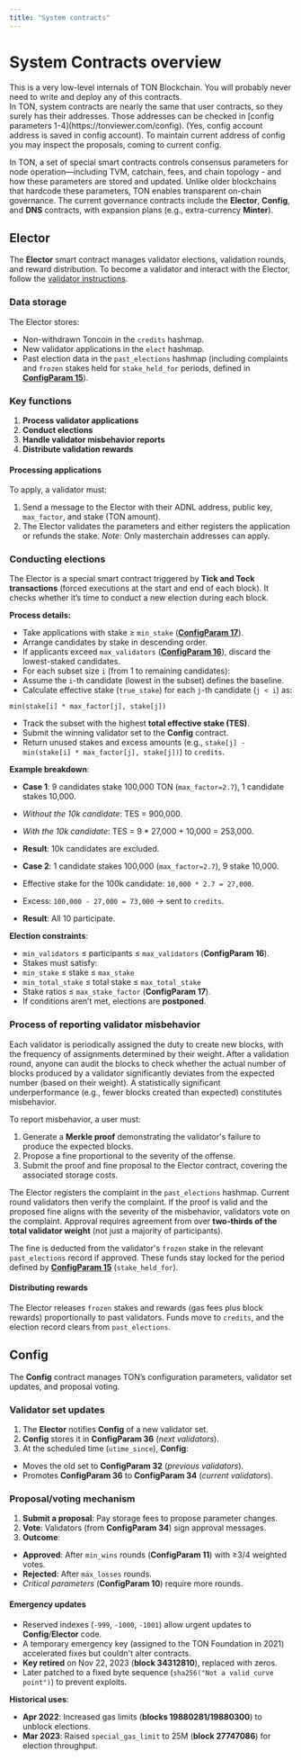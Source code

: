 ```yaml
---
title: "System contracts"
---
```



# System Contracts overview

<Aside type="caution">
    This is a very low-level internals of TON Blockchain. You will probably never need to write and deploy any of this contracts.
</Aside>


<Aside>
    In TON, system contracts are nearly the same that user contracts, so they surely has their addresses. Those addresses can be checked in [config parameters 1-4](https://tonviewer.com/config). (Yes, config account address is saved in config account). To maintain current address of config you may inspect the proposals, coming to current config.
</Aside>


In TON, a set of special smart contracts controls consensus parameters for node operation—including TVM, catchain, fees, and chain topology - and how these parameters are stored and updated. Unlike older blockchains that hardcode these parameters, TON enables transparent on-chain governance. The current governance contracts include the **Elector**, **Config**, and **DNS** contracts, with expansion plans (e.g., extra-currency **Minter**).

## Elector

The **Elector** smart contract manages validator elections, validation rounds, and reward distribution. To become a validator and interact with the Elector, follow the [validator instructions](https://ton.org/validator).

### Data storage

The Elector stores:

- Non-withdrawn Toncoin in the `credits` hashmap.
- New validator applications in the `elect` hashmap.
- Past election data in the `past_elections` hashmap (including complaints and `frozen` stakes held for `stake_held_for` periods, defined in [**ConfigParam 15**](https://tonviewer.com/config#15)).

### Key functions

1. **Process validator applications**
2. **Conduct elections**
3. **Handle validator misbehavior reports**
4. **Distribute validation rewards**

#### Processing applications

To apply, a validator must:

1. Send a message to the Elector with their ADNL address, public key, `max_factor`, and stake (TON amount).
2. The Elector validates the parameters and either registers the application or refunds the stake.
_Note:_ Only masterchain addresses can apply.

### Conducting elections

The Elector is a special smart contract triggered by **Tick and Tock transactions** (forced executions at the start and end of each block). It checks whether it’s time to conduct a new election during each block.

**Process details:**

- Take applications with stake ≥ `min_stake` ([**ConfigParam 17**](https://tonviewer.com/config#17)).
- Arrange candidates by stake in descending order.
- If applicants exceed `max_validators` ([**ConfigParam 16**](https://tonviewer.com/config#16)), discard the lowest-staked candidates.
- For each subset size `i` (from 1 to remaining candidates):
- Assume the `i`-th candidate (lowest in the subset) defines the baseline.
- Calculate effective stake (`true_stake`) for each `j`-th candidate (`j < i`) as:

```
min(stake[i] * max_factor[j], stake[j])
```

- Track the subset with the highest **total effective stake (TES)**.
- Submit the winning validator set to the **Config** contract.
- Return unused stakes and excess amounts (e.g., `stake[j] - min(stake[i] * max_factor[j], stake[j])`) to `credits`.

**Example breakdown**:

- **Case 1**: 9 candidates stake 100,000 TON (`max_factor=2.7`), 1 candidate stakes 10,000.

- _Without the 10k candidate_: TES = 900,000.
- _With the 10k candidate_: TES = 9 \* 27,000 + 10,000 = 253,000.
- **Result**: 10k candidates are excluded.

- **Case 2**: 1 candidate stakes 100,000 (`max_factor=2.7`), 9 stake 10,000.
- Effective stake for the 100k candidate: `10,000 * 2.7 = 27,000`.
- Excess: `100,000 - 27,000 = 73,000` → sent to `credits`.
- **Result**: All 10 participate.

**Election constraints**:

- `min_validators` ≤ participants ≤ `max_validators` (**ConfigParam 16**).
- Stakes must satisfy:
- `min_stake` ≤ stake ≤ `max_stake`
- `min_total_stake` ≤ total stake ≤ `max_total_stake`
- Stake ratios ≤ `max_stake_factor` (**ConfigParam 17**).
- If conditions aren’t met, elections are **postponed**.

### Process of reporting validator misbehavior

Each validator is periodically assigned the duty to create new blocks, with the frequency of assignments determined by their weight. After a validation round, anyone can audit the blocks to check whether the actual number of blocks produced by a validator significantly deviates from the expected number (based on their weight). A statistically significant underperformance (e.g., fewer blocks created than expected) constitutes misbehavior.

To report misbehavior, a user must:

1. Generate a **Merkle proof** demonstrating the validator's failure to produce the expected blocks.
2. Propose a fine proportional to the severity of the offense.
3. Submit the proof and fine proposal to the Elector contract, covering the associated storage costs.

The Elector registers the complaint in the `past_elections` hashmap. Current round validators then verify the complaint. If the proof is valid and the proposed fine aligns with the severity of the misbehavior, validators vote on the complaint. Approval requires agreement from over **two-thirds of the total validator weight** (not just a majority of participants).

The fine is deducted from the validator's `frozen` stake in the relevant `past_elections` record if approved. These funds stay locked for the period defined by [**ConfigParam 15**](https://tonviewer.com/config#15) (`stake_held_for`).

#### Distributing rewards

The Elector releases `frozen` stakes and rewards (gas fees plus block rewards) proportionally to past validators. Funds move to `credits`, and the election record clears from `past_elections`.

## Config

The **Config** contract manages TON’s configuration parameters, validator set updates, and proposal voting.

### Validator set updates

1. The **Elector** notifies **Config** of a new validator set.
2. **Config** stores it in **ConfigParam 36** (_next validators_).
3. At the scheduled time (`utime_since`), **Config**:
- Moves the old set to **ConfigParam 32** (_previous validators_).
- Promotes **ConfigParam 36** to **ConfigParam 34** (_current validators_).

### Proposal/voting mechanism

1. **Submit a proposal**: Pay storage fees to propose parameter changes.
2. **Vote**: Validators (from **ConfigParam 34**) sign approval messages.
3. **Outcome**:
- **Approved**: After `min_wins` rounds (**ConfigParam 11**) with ≥3/4 weighted votes.
- **Rejected**: After `max_losses` rounds.
- _Critical parameters_ (**ConfigParam 10**) require more rounds.

#### Emergency updates

- Reserved indexes (`-999`, `-1000`, `-1001`) allow urgent updates to **Config**/**Elector** code.
- A temporary emergency key (assigned to the TON Foundation in 2021) accelerated fixes but couldn't alter contracts.
- **Key retired** on Nov 22, 2023 (**block 34312810**), replaced with zeros.
- Later patched to a fixed byte sequence (`sha256("Not a valid curve point")`) to prevent exploits.

**Historical uses**:

- **Apr 2022**: Increased gas limits (**blocks 19880281/19880300**) to unblock elections.
- **Mar 2023**: Raised `special_gas_limit` to 25M (**block 27747086**) for election throughput.

